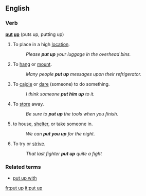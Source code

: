 ==English==

===Verb===
'''[[put]] [[up]]''' (puts up, putting up)

# To place in a high [[location]].
#: ''Please '''put up''' your luggage in the overhead bins.''
# To [[hang]] or [[mount]].
#: ''Many people '''put up''' messages upon their refrigerator.''
# {{idiom}} To [[cajole]] or [[dare]] (someone) to do something.
#: ''I think someone '''put him up''' to it.''
# {{idiom}} To [[store]] away.
#: ''Be sure to '''put up''' the tools when you finish.''
# {{idiom}} to house, [[shelter]], or take someone in.
#: ''We can '''put you up''' for the night.''
# {{idiom}} To try or [[strive]].
#: ''That last fighter '''put up''' quite a fight''

===Related terms===
*[[put up with]]

[[fr:put up]]
[[it:put up]]
